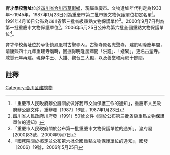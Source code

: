 {{msg:重慶市文物保護單位
|名稱 = 育才中學舊址
|編號 = 2
|圖片 = 
|級別 = 3
|分類 = 
|時代 = 現代
|地点 = [[合川縣|合川縣]][[草街鄉|草街鄉]]
|坐標 = 
|登錄 = 1987年1月23日
}}
{{msg:四川省文物保護單位
|名稱 = 育才學校舊址
|編號 = 11
|圖片 = 
|級別 = S3
|分類 = 
|時代 = 1933年～1945年
|地点 = [[四川省|四川省]][[合川市|合川市]][[草街鄉|草街鄉]]
|坐標 =
|登錄 = 1991年4月16日
}}
{{msg:重慶市文物保護單位
|名稱 = 育才學校舊址
|編號 = 114
|圖片 = 
|級別 = 5
|分類 = 
|時代 = 1939年-1945年
|地点 = [[合川市|合川市]][[草街鎮|草街鎮]]古聖村
|坐標 = 
|登錄 = 2000年9月7日
}}
{{msg:四川省文物保護單位
|名稱 = 育才學校舊址
|編號 = 1036
|圖片 = 
|級別 = 106
|分類 = 
|時代 = 1939～1945年
|地点 = [[重慶市|重慶市]][[合川市|合川市]]
|坐標 =
|登錄 = 2006年5月25日
}}
'''育才學校舊址'''位於[[四川省|四川省]][[合川市|合川市]][[草街鄉|草街鄉]]，現屬重慶市。文物遺址年代判定為1933年～1945年。1987年1月23日列為重慶市第二批市級文物保護單位初定名單<ref>「重慶市人民政府辦公廳關於做好我市文物保護工作的通知」，重慶市人民政府辦公廳文件，重辦發〔1987〕16號，1987年1月23日</ref>。1991年4月16日公佈為四川省第三批省級重點文物保護單位<ref>四川省人民政府川府發（1991）50號文件《關於公布第三批省級重點文物保護單位的通知》</ref>。2000年9月7日列為第一批重慶市文物保護單位<ref>「重慶市人民政府關於公布第一批重慶市文物保護單位的通知」，渝府發[2000]83號，2000年9月7日</ref>。2006年5月25日公佈為第六批全國重點文物保護單位<ref>『國務院關於核定並公布第六批全國重點文物保護單位的通知』，國發〔2006〕19號，2006年5月25日</ref>。

育才學校舊址位於草街鎮鳳凰村古聖寺內。古聖寺原名虎聲寺，建於明隆慶年間，清康熙四十九年重建寺廟時，因掘得明隆慶年間「洪鐘」、「殘碣」，更名古聖寺。咸豐元年再建。現存牛王、大雄、觀音三大殿，以及善堂和廂房十餘間。
==註釋==
{{reflist}}

{{文物保護單位小作品}}
{{重慶全國重點文物保護單位}}
[[Category:合川区建筑物|Category:合川区建筑物]]